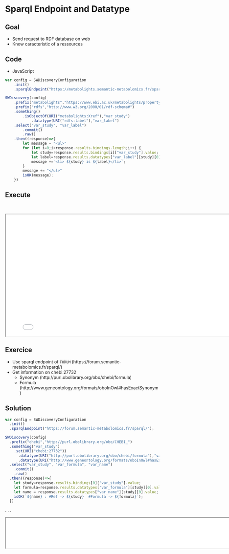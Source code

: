 # Sparql Endpoint and Datatype

## Goal
- Send request to RDF database on web
- Know caracteristic of a ressources

## Code
- JavaScript

```.js
var config = SWDiscoveryConfiguration
    .init()
    .sparqlEndpoint("https://metabolights.semantic-metabolomics.fr/sparql");

SWDiscovery(config)
    .prefix("metabolights","https://www.ebi.ac.uk/metabolights/property#")
    .prefix("rdfs","http://www.w3.org/2000/01/rdf-schema#")
    .something()
        .isObjectOf(URI("metabolights:Xref"),"var_study")
            .datatype(URI("rdfs:label"),"var_label")
    .select("var_study", "var_label")
        .commit()
        .raw()
    .then((response)=>{
        let message = "<ul>"
        for (let i=0;i<response.results.bindings.length;i++) {
            let study=response.results.bindings[i]["var_study"].value;
            let label=response.results.datatypes["var_label"][study][0].value; 
            message +=`<li> ${study} is ${label}</li>`;
        }
        message += "</ul>"
        isOK(message);
    })
```

## Execute
<br>
```{=html}
<iframe 
   src="./samples/datatype_endpoint.html"
   width="800"
   height="400"
></iframe>
```

## Exercice 

* Use sparql endpoint of `FORUM` (https://forum.semantic-metabolomics.fr/sparql/)
* Get information on chebi:27732
    + Synonym (http://purl.obolibrary.org/obo/chebi/formula)
    + Formula (http://www.geneontology.org/formats/oboInOwl#hasExactSynonym)

## Solution
```.js
var config = SWDiscoveryConfiguration
  .init()
  .sparqlEndpoint("https://forum.semantic-metabolomics.fr/sparql/");

SWDiscovery(config)
  .prefix("chebi","http://purl.obolibrary.org/obo/CHEBI_")
  .something("var_study")
    .set(URI("chebi:27732"))
      .datatype(URI("http://purl.obolibrary.org/obo/chebi/formula"),"var_formula")
      .datatype(URI("http://www.geneontology.org/formats/oboInOwl#hasExactSynonym"),"var_name")
  .select("var_study", "var_formula", "var_name")
    .commit()
    .raw()
  .then((response)=>{
    let study=response.results.bindings[0]["var_study"].value;
    let formula=response.results.datatypes["var_formula"][study][0].value; 
    let name = response.results.datatypes["var_name"][study][0].value;
    isOK(`${name} : #Ref -> ${study}  #Formula -> ${formula}`);
  })
```

. . .

```{=html}
<iframe 
   src="./solutions/datatype_endpoint.html"
   width="1000"
   height="100"
></iframe>
```